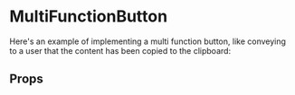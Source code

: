 
<Meta component={MultiFunctionButton} title="Docs/MultiFunctionButton" />

# MultiFunctionButton

Here's an example of implementing a multi function button, like conveying to a user that the content has been copied to the clipboard:

<Editor code={storyCopyToClipboard} />

## Props

<ArgsTable of={MultiFunctionButton} exclude={excludedProps} />
